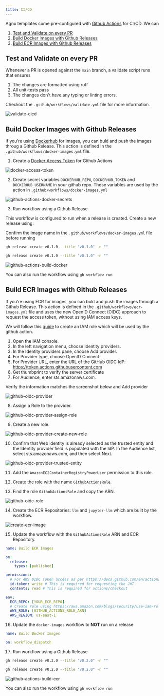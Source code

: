 ```yaml
---
title: CI/CD
---
```


Agno templates come pre-configured with [Github Actions](https://docs.github.com/en/actions) for CI/CD. We can

1. [Test and Validate on every PR](#test-and-validate-on-every-pr)
2. [Build Docker Images with Github Releases](#build-docker-images-with-github-releases)
3. [Build ECR Images with Github Releases](#build-ecr-images-with-github-releases)

## Test and Validate on every PR

Whenever a PR is opened against the `main` branch, a validate script runs that ensures

1. The changes are formatted using ruff
2. All unit-tests pass
3. The changes don't have any typing or linting errors.

Checkout the `.github/workflows/validate.yml` file for more information.

<img src="/images/validate-cicd.png" alt="validate-cicd" />

## Build Docker Images with Github Releases

If you're using [Dockerhub](https://hub.docker.com/) for images, you can buld and push the images throug a Github Release. This action is defined in the `.github/workflows/docker-images.yml` file.

1. Create a [Docker Access Token](https://hub.docker.com/settings/security) for Github Actions

<img src="/images/docker-access-token.png" alt="docker-access-token" />

2. Create secret variables `DOCKERHUB_REPO`, `DOCKERHUB_TOKEN` and `DOCKERHUB_USERNAME` in your github repo. These variables are used by the action in `.github/workflows/docker-images.yml`

<img
  src="/images/github-actions-docker-secrets.png"
  alt="github-actions-docker-secrets"
/>

3. Run workflow using a Github Release

This workflow is configured to run when a release is created. Create a new release using:

<Note>

Confirm the image name in the `.github/workflows/docker-images.yml` file before running

</Note>

<CodeGroup>

```bash Mac
gh release create v0.1.0 --title "v0.1.0" -n ""
```

```bash Windows
gh release create v0.1.0 --title "v0.1.0" -n ""
```

</CodeGroup>

<img
  src="/images/github-actions-build-docker.png"
  alt="github-actions-build-docker"
/>

<Note>

You can also run the workflow using `gh workflow run`

</Note>

## Build ECR Images with Github Releases

If you're using ECR for images, you can buld and push the images through a Github Release. This action is defined in the `.github/workflows/ecr-images.yml` file and uses the new OpenID Connect (OIDC) approach to request the access token, without using IAM access keys.

We will follow this [guide](https://aws.amazon.com/blogs/security/use-iam-roles-to-connect-github-actions-to-actions-in-aws/) to create an IAM role which will be used by the github action.

1. Open the IAM console.
2. In the left navigation menu, choose Identity providers.
3. In the Identity providers pane, choose Add provider.
4. For Provider type, choose OpenID Connect.
5. For Provider URL, enter the URL of the GitHub OIDC IdP: https://token.actions.githubusercontent.com
6. Get thumbprint to verify the server certificate
7. For Audience, enter sts.amazonaws.com.

Verify the information matches the screenshot below and Add provider

<img src="/images/github-oidc-provider.png" alt="github-oidc-provider" />

8. Assign a Role to the provider.

<img
  src="/images/github-oidc-provider-assign-role.png"
  alt="github-oidc-provider-assign-role"
/>

9. Create a new role.

<img
  src="/images/github-oidc-provider-create-new-role.png"
  alt="github-oidc-provider-create-new-role"
/>

10. Confirm that Web identity is already selected as the trusted entity and the Identity provider field is populated with the IdP. In the Audience list, select sts.amazonaws.com, and then select Next.

<img
  src="/images/github-oidc-provider-trusted-entity.png"
  alt="github-oidc-provider-trusted-entity"
/>

11. Add the `AmazonEC2ContainerRegistryPowerUser` permission to this role.

12. Create the role with the name `GithubActionsRole`.

13. Find the role `GithubActionsRole` and copy the ARN.

<img src="/images/github-oidc-role.png" alt="github-oidc-role" />

14. Create the ECR Repositories: `llm` and `jupyter-llm` which are built by the workflow.

<img src="/images/create-ecr-image.png" alt="create-ecr-image" />

15. Update the workflow with the `GithubActionsRole` ARN and ECR Repository.

```yaml .github/workflows/ecr-images.yml
name: Build ECR Images

on:
  release:
    types: [published]

permissions:
  # For AWS OIDC Token access as per https://docs.github.com/en/actions/deployment/security-hardening-your-deployments/configuring-openid-connect-in-amazon-web-services#updating-your-github-actions-workflow
  id-token: write # This is required for requesting the JWT
  contents: read # This is required for actions/checkout

env:
  ECR_REPO: [YOUR_ECR_REPO]
  # Create role using https://aws.amazon.com/blogs/security/use-iam-roles-to-connect-github-actions-to-actions-in-aws/
  AWS_ROLE: [GITHUB_ACTIONS_ROLE_ARN]
  AWS_REGION: us-east-1
```

16. Update the `docker-images` workflow to **NOT** run on a release

```yaml .github/workflows/docker-images.yml
name: Build Docker Images

on: workflow_dispatch
```

17. Run workflow using a Github Release

<CodeGroup>

```bash Mac
gh release create v0.2.0 --title "v0.2.0" -n ""
```

```bash Windows
gh release create v0.2.0 --title "v0.2.0" -n ""
```

</CodeGroup>

<img
  src="/images/github-actions-build-ecr.png"
  alt="github-actions-build-ecr"
/>

<Note>

You can also run the workflow using `gh workflow run`

</Note>
